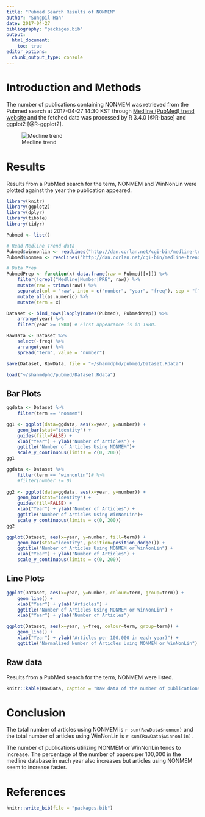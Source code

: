 ```yaml
---
title: "Pubmed Search Results of NONMEM"
author: "Sungpil Han"
date: 2017-04-27
bibliography: "packages.bib"
output:
  html_document:
    toc: true
editor_options: 
  chunk_output_type: console
---
```


# Introduction and Methods

The number of publications containing NONMEM was retrieved from the Pubmed search at 2017-04-27 14:30 KST through [Medline (PubMed) trend website](http://dan.corlan.net/medline-trend.html) and the fetched data was processed by R 3.4.0 [@R-base] and ggplot2 [@R-ggplot2].

![Medline trend](medlinetrend.png)

# Results

Results from a PubMed search for the term, NONMEM and WinNonLin were plotted against the year the publication appeared.

```r
library(knitr)
library(ggplot2)
library(dplyr)
library(tibble)
library(tidyr)
```

```r
Pubmed <- list()

# Read Medline Trend data
Pubmed$winnonlin <- readLines("http://dan.corlan.net/cgi-bin/medline-trend?Q=winnonlin")
Pubmed$nonmem <- readLines("http://dan.corlan.net/cgi-bin/medline-trend?Q=nonmem")

# Data Prep
PubmedPrep <- function(x) data.frame(raw = Pubmed[[x]]) %>%
    filter(!grepl("Medline|Number|PRE", raw)) %>%
    mutate(raw = trimws(raw)) %>%
    separate(col = "raw", into = c("number", "year", "freq"), sep = "[^[:alnum:]|^.]+") %>%
    mutate_all(as.numeric) %>%
    mutate(term = x)

Dataset <- bind_rows(lapply(names(Pubmed), PubmedPrep)) %>%
    arrange(year) %>% 
    filter(year >= 1980) # First appearance is in 1980.

RawData <- Dataset %>% 
    select(-freq) %>% 
    arrange(year) %>% 
    spread("term", value = "number")
```

```r
save(Dataset, RawData, file = "~/shanmdphd/pubmed/Dataset.Rdata")
```

```r
load("~/shanmdphd/pubmed/Dataset.Rdata")
```

## Bar Plots

```r
ggdata <- Dataset %>% 
    filter(term == "nonmem")

gg1 <- ggplot(data=ggdata, aes(x=year, y=number)) +
    geom_bar(stat="identity") + 
    guides(fill=FALSE) +
    xlab("Year") + ylab("Number of Articles") +
    ggtitle("Number of Articles Using NONMEM")+
    scale_y_continuous(limits = c(0, 200))
gg1

ggdata <- Dataset %>% 
    filter(term == "winnonlin")# %>% 
    #filter(number != 0)
    
gg2 <- ggplot(data=ggdata, aes(x=year, y=number)) +
    geom_bar(stat="identity") + 
    guides(fill=FALSE) +
    xlab("Year") + ylab("Number of Articles") +
    ggtitle("Number of Articles Using WinNonLin")+
    scale_y_continuous(limits = c(0, 200))
gg2
```

```r
ggplot(Dataset, aes(x=year, y=number, fill=term)) +
    geom_bar(stat="identity", position=position_dodge()) +
    ggtitle("Number of Articles Using NONMEM or WinNonLin") +
    xlab("Year") + ylab("Number of Articles") +
    scale_y_continuous(limits = c(0, 200))
```

## Line Plots

```r
ggplot(Dataset, aes(x=year, y=number, colour=term, group=term)) +
    geom_line() + 
    xlab("Year") + ylab("Articles") +
    ggtitle("Number of Articles Using NONMEM or WinNonLin") +
    xlab("Year") + ylab("Number of Articles")
```

```r
ggplot(Dataset, aes(x=year, y=freq, colour=term, group=term)) +
    geom_line() + 
    xlab("Year") + ylab("Articles per 100,000 in each year)") +
    ggtitle("Normalized Number of Articles Using NONMEM or WinNonLin")
```

## Raw data

Results from a PubMed search for the term, NONMEM were listed. 

```r
knitr::kable(RawData, caption = "Raw data of the number of publications utilizing NONMEM.")
```

# Conclusion

The total number of articles using NONMEM is `r sum(RawData$nonmem)` and the total number of articles using WinNonLin is `r sum(RawData$winnonlin)`.

The number of publications utilizing NONMEM or WinNonLin tends to increase. The percentage of the number of papers per 100,000 in the medline database in each year also increases but articles using NONMEM seem to increase faster.

# References

```r
knitr::write_bib(file = "packages.bib")
```

